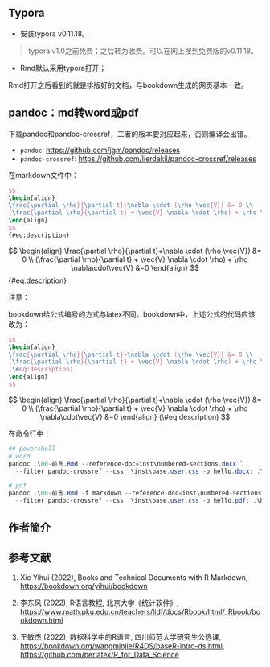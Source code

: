 
## Typora {.unnumbered #typora}

- 安装typora v0.11.18。

> typora v1.0之前免费；之后转为收费。可以在网上搜到免费版的v0.11.18。

- Rmd默认采用typora打开；

Rmd打开之后看到的就是排版好的文档，与bookdown生成的网页基本一致。


## pandoc：md转word或pdf {.unnumbered #pandoc}

下载pandoc和pandoc-crossref，二者的版本要对应起来，否则编译会出错。

- `pandoc`: <https://github.com/jgm/pandoc/releases>
- `pandoc-crossref`: <https://github.com/lierdakil/pandoc-crossref/releases>

在markdown文件中：

```latex
$$
\begin{align}       
\frac{\partial \rho}{\partial t}+\nabla \cdot (\rho \vec{V}) &= 0 \\
(\frac{\partial \rho}{\partial t} + \vec{V} \nabla \cdot \rho) + \rho \nabla\cdot\vec{V} &=0
\end{align}
$$
{#eq:description}
```

$$
\begin{align}       
\frac{\partial \rho}{\partial t}+\nabla \cdot (\rho \vec{V}) &= 0 \\
(\frac{\partial \rho}{\partial t} + \vec{V} \nabla \cdot \rho) + \rho \nabla\cdot\vec{V} &=0
\end{align}
$$
{#eq:description}

注意：

bookdown给公式编号的方式与latex不同。bookdown中，上述公式的代码应该改为：

```latex
$$
\begin{align}       
\frac{\partial \rho}{\partial t}+\nabla \cdot (\rho \vec{V}) &= 0 \\
(\frac{\partial \rho}{\partial t} + \vec{V} \nabla \cdot \rho) + \rho \nabla\cdot\vec{V} &=0
(\#eq:description)
\end{align}
$$
```

$$
\begin{align}       
\frac{\partial \rho}{\partial t}+\nabla \cdot (\rho \vec{V}) &= 0 \\
(\frac{\partial \rho}{\partial t} + \vec{V} \nabla \cdot \rho) + \rho \nabla\cdot\vec{V} &=0
\end{align}
(\#eq:description)
$$

在命令行中：

```powershell
## powershell
# word
pandoc .\00-前言.Rmd --reference-doc=inst\numbered-sections.docx `
  --filter pandoc-crossref --css .\inst\base.user.css -o hello.docx; .\hello.docx

# pdf
pandoc .\00-前言.Rmd -f markdown --reference-doc=inst\numbered-sections.docx `
  --filter pandoc-crossref --css .\inst\base.user.css -o hello.pdf; .\hello.pdf
```

## 作者简介 {.unnumbered #author}

## 参考文献 {.unnumbered #reference}

1. Xie Yihui (2022), Books and Technical Documents with R Markdown,
   <https://bookdown.org/yihui/bookdown>

2. 李东风 (2022), R语言教程, 北京大学《统计软件》,
   <https://www.math.pku.edu.cn/teachers/lidf/docs/Rbook/html/_Rbook/bookdown.html>

3. 王敏杰 (2022), 数据科学中的R语言, 四川师范大学研究生公选课,
   <https://bookdown.org/wangminjie/R4DS/baseR-intro-ds.html>, 
   <https://github.com/perlatex/R_for_Data_Science>
